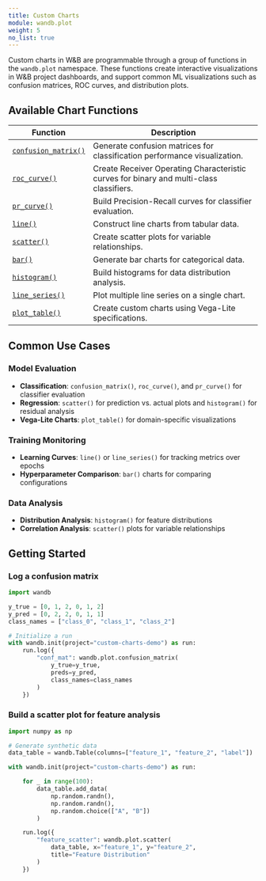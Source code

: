 ---
title: Custom Charts
module: wandb.plot
weight: 5
no_list: true
---

Custom charts in W&B are programmable through a group of functions in the `wandb.plot` namespace. These functions create interactive visualizations in W&B project dashboards, and support common ML visualizations such as confusion matrices, ROC curves, and distribution plots. 

## Available Chart Functions

| Function | Description |
|----------|-------------|
| [`confusion_matrix()`](./confusion_matrix/) | Generate confusion matrices for classification performance visualization. |
| [`roc_curve()`](./roc_curve/) | Create Receiver Operating Characteristic curves for binary and multi-class classifiers. |
| [`pr_curve()`](./pr_curve/) | Build Precision-Recall curves for classifier evaluation. |
| [`line()`](./line/) | Construct line charts from tabular data. |
| [`scatter()`](./scatter/) | Create scatter plots for variable relationships. |
| [`bar()`](./bar/) | Generate bar charts for categorical data. |
| [`histogram()`](./Histogram/) | Build histograms for data distribution analysis. |
| [`line_series()`](./line_series/) | Plot multiple line series on a single chart. |
| [`plot_table()`](./plot_table/) | Create custom charts using Vega-Lite specifications. |

## Common Use Cases

### Model Evaluation
- **Classification**: `confusion_matrix()`, `roc_curve()`, and `pr_curve()` for classifier evaluation
- **Regression**: `scatter()` for prediction vs. actual plots and `histogram()` for residual analysis
- **Vega-Lite Charts**: `plot_table()` for domain-specific visualizations

### Training Monitoring
- **Learning Curves**: `line()` or `line_series()` for tracking metrics over epochs
- **Hyperparameter Comparison**: `bar()` charts for comparing configurations

### Data Analysis
- **Distribution Analysis**: `histogram()` for feature distributions
- **Correlation Analysis**: `scatter()` plots for variable relationships

## Getting Started

### Log a confusion matrix

```python
import wandb

y_true = [0, 1, 2, 0, 1, 2]
y_pred = [0, 2, 2, 0, 1, 1]
class_names = ["class_0", "class_1", "class_2"]

# Initialize a run
with wandb.init(project="custom-charts-demo") as run:
    run.log({
        "conf_mat": wandb.plot.confusion_matrix(
            y_true=y_true, 
            preds=y_pred,
            class_names=class_names
        )
    })
```


### Build a scatter plot for feature analysis
```python
import numpy as np

# Generate synthetic data
data_table = wandb.Table(columns=["feature_1", "feature_2", "label"])

with wandb.init(project="custom-charts-demo") as run:

    for _ in range(100):
        data_table.add_data(
            np.random.randn(), 
            np.random.randn(), 
            np.random.choice(["A", "B"])
        )

    run.log({
        "feature_scatter": wandb.plot.scatter(
            data_table, x="feature_1", y="feature_2",
            title="Feature Distribution"
        )
    })

```
